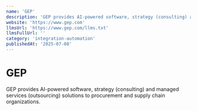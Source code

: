 ```yaml
---
name: 'GEP'
description: 'GEP provides AI-powered software, strategy (consulting) and managed services (outsourcing) solutions to procurement and supply chain organizations.'
website: 'https://www.gep.com'
llmsUrl: 'https://www.gep.com/llms.txt'
llmsFullUrl: ''
category: 'integration-automation'
publishedAt: '2025-07-08'
---
```


# GEP

GEP provides AI-powered software, strategy (consulting) and managed services (outsourcing) solutions to procurement and supply chain organizations.
